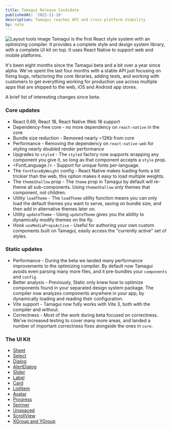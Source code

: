 ```yaml
---
title: Tamagui Release Candidate
publishedAt: '2022-11-16'
description: Tamagui reaches API and cross platform stability
by: nate
---
```


<Image title="Layout tools image" src="/social.jpg" size="hero" height={150} width={900} />

<IntroParagraph>
  Tamagui is the first React style system with an optimizing compiler. It provides a complete style
  and design system library, with a complete UI kit on top. It uses React Native to support web and
  mobile platforms.
</IntroParagraph>

It's been eight months since the Tamagui beta and a bit over a year since alpha. We've spent the last four months with a stable API just focusing on fixing bugs, refactoring the core libraries, adding tests, and working with customers to get everything working for production use across multiple apps that are shipped to the web, iOS and Android app stores.

A brief list of interesting changes since beta:

### Core updates

- React 0.69, React 18, React Native Web 18 support
- Dependency-free core - no more dependency on `react-native` in the core
- Bundle size reduction - Removed nearly ~12Kb from core
- Performance - Removing the dependency on `react-native-web` for styling nearly doubled render performance
- Upgrades to `styled` - The `styled` factory now supports wrapping any component you give it, so long as that component accepts a `style` prop.
- &lt;FontLanguage /&gt; - Support for unique fonts per-language.
- The `fontFaceByWeight` config - React Native makes loading fonts a bit trickier than the web, this option makes it easy to load multiple weights.
- The `themeShallow` prop - The `theme` prop in Tamagui by default will re-theme all sub-components. Using `themeShallow` _only_ themes that component, not children.
- Utility `loadTheme` - The `loadTheme` utility function means you can only load the default themes you want to serve, saving on bundle size, and then add in alternative themes later on.
- Utility `updateTheme` - Using `updateTheme` gives you the ability to dynamically modify themes on the fly.
- Hook `useMediaPropsActive` - Useful for authoring your own custom components built on Tamagui, easily access the "currently active" set of styles.

### Static updates

- Performance - During the beta we landed many performance improvements to the optimizing compiler. By default now Tamagui avoids even parsing many more files, and it pre-bundles your `components` and `config`.
- Better analysis - Previously, Static only knew how to optimize components found in your separated design system package. The compiler now analyzes components anywhere in your app, by dynamically loading and reading their configuration.
- Vite support - Tamagui now fully works with Vite 3, both with the compiler and without.
- Correctness - Most of the work during beta focused on correctness. We've increased testing to cover many more areas, and landed a number of important correctness fixes alongside the ones in `core`.

### The UI Kit

- [Sheet](/docs/components/sheet)
- [Select](/docs/components/select)
- [Dialog](/docs/components/dialog)
- [AlertDialog](/docs/components/alert-dialog)
- [Slider](/docs/components/slider)
- [Label](/docs/components/label)
- [Card](/docs/components/card)
- [ListItem](/docs/components/list-item)
- [Avatar](/docs/components/avatar)
- [Progress](/docs/components/progress)
- [Spinner](/docs/components/spinner)
- [Unspaced](/docs/components/unspaced)
- [ScrollView](/docs/components/scroll-view)
- [XGroup and YGroup](/docs/components/group)
